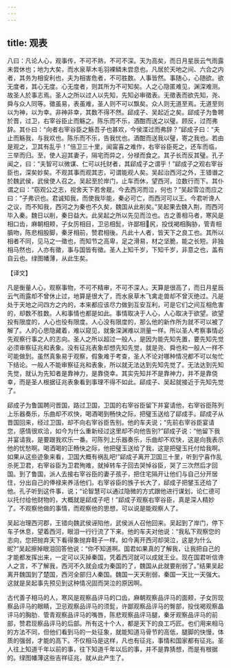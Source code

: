 ```yaml
---
---
---
```

title: 观表
---



八曰：凡论人心，观事传，不可不熟，不可不深。天为高矣，而日月星辰云气雨露未尝休也；地为大矣，而水泉草木毛羽裸鳞未尝息也。凡居於天地之间、六合之内者，其务为相安利也，夫为相害危者，不可胜数。人事皆然。事随心，心随欲。欲无度者，其心无度。心无度者，则其所为不可知矣。人之心隐匿难见，渊深难测。故圣人於事志焉。圣人之所以过人以先知，先知必审徵表。无徵表而欲先知，尧、舜与众人同等。徵虽易，表虽难，圣人则不可以飘矣。众人则无道至焉。无道至则以为神，以为幸。非神非幸，其数不得不然。郈成子、吴起近之矣。郈成子为鲁聘於晋，过卫，右宰谷臣止而觞之。陈乐而不乐，酒酣而送之以璧。顾反，过而弗辞。其仆曰：“向者右宰谷臣之觞吾子也甚欢，今侯渫过而弗辞？”郈成子曰：“夫止而觞我，与我欢也。陈乐而不乐，告我忧也。酒酣而送我以璧，寄之我也。若由是观之，卫其有乱乎！”倍卫三十里，闻甯喜之难作，右宰谷臣死之，还车而临，三举而归。至，使人迎其妻子，隔宅而异之，分禄而食之。其子长而反其璧。孔子闻之，曰：“夫智可以微谋、仁可以托财者，其郈成子之谓乎！”郈成子之观右宰谷臣也，深矣妙矣。不观其事而观其志，可谓能观人矣。吴起治西河之外，王错谮之於魏武侯，武侯使人召之。吴起至於岸门，止车而休，望西河，泣数行而下。其仆谓之曰：“窃观公之志，视舍天下若舍屣。今去西河而泣，何也？”吴起雪泣而应之曰：“子弗识也。君诚知我，而使我毕能，秦必可亡，而西河可以王。今君听谗人之议，而不知我，西河之为秦也不久矣，魏国从此削矣。”吴起果去魏入荆，而西河毕入秦。魏日以削，秦日益大。此吴起之所以先见而泣也。古之善相马者，寒风是相口齿，麻朝相颊，子女厉相目，卫忌相髭，许鄙相尻，投伐褐相胸胁，管青相膹吻，陈悲相股脚，秦牙相前，赞君相後。凡此十人者，皆天下之良工也。其所以相者不同，见马之一徵也，而知节之高卑，足之滑易，材之坚脆，能之长短。非独相马然也，人亦有徵，事与国皆有徵。圣人上知千岁，下知千岁，非意之也，盖有自云也。绿图幡薄，从此生矣。

【译文】

凡是衡量人心，观察事物，不可不精审，不可不深人。天算是很高了，而日月星辰云气雨露却不曾休止过，地算是很大了，而水泉草木飞禽走兽却不曾灭绝过。凡是处于天地之问四方之内的，本来都应该尽力做到互安互利，可是它们之间互相危害的，却数不胜数。人和事情也都是如此。事情取决于人心，人心取决于欲望。欲望投有限度的，人心也役有限度。人心没有限度的，那么他的新作所为就不可以被了解了。人的心思隐藏着，难以窥见，就象深渊难以测量一样。所以圣人考察事情必先观察行事之人的志向。圣人之所以超过一般人，是因为能先知先置，要先知先觉必须审察征兆和表象。没有征兆表象却想先知先觉，就是尧、舜也和一般人一样不可能做到。虽然真象易于观察，假象难于考查，圣人不论对哪种情况都不可以匆忙下结论。一般人不能审察征兆和表象，所以就无法达到先知先觉了。无法达到先知先觉，就认为先知者是靠神力，是靠侥幸。其实先知并不是靠神力，并不是靠侥幸，而是圣人根据征兆表象看到事理不得不如此。郈成子、吴起就接近于先知先觉了。

郈成子为鲁国聘问晋国，路过卫国，卫国的右宰谷臣留下并宴请他，右宰谷臣陈列上乐器奏乐，乐曲却不欢快，喝酒喝到畅快之际，把璧玉送给了郈成手。郈成子从晋国回来，经过卫国，却不向右宰谷臣告别。他的车夫说；“先前右宰谷臣宴请您，感情很欢洽，如今为什么重新经过这里却不向他告别?”郈成子说：“他留下我并宴请我，是要跟我欢乐一番。可陈列上乐器奏乐，乐曲却不欢快，这是向我表示他的忧愁啊。喝洒喝的正畅快之际，他把璧玉送给了我，这是把璧玉托付给我啊。如果从这些迹象来看，卫国大概有祸乱吧!”郈成子离开卫国三十里，听到宁喜作乱杀死卫君，右宰谷臣为卫君殉难，就掉转车子回去哭悼谷臣，哭了三次然后才回国。到了鲁国，派人去接右宰谷臣的妻子孩子，把住宅隔开让他们与自己分开居住，分出自己的俸禄来养活他们。右宰谷臣的族子长大了，郈成子把鐾玉还给了他。孔子听到这件事，说；“论智慧可以通过隐微的方式跟他进行谋划，论仁德可以托付给他财物的，大概就是郈成子吧！”郈成子观察右宰谷臣，真是深人精妙了。不观察他做的事情，而观察他的思想，可以说是能观察人了。

吴起冶理西河郡，王错向魏武侯诬陷他，武侯派人召他回来。吴起到了岸门，停下车子休息，望着西河，眼泪一行行流了下来。他的车夫对他说：“我私下观察您的志向，您把抛弃天下看得象抛弃鞋子一样。如今离开西河却哭泣，这是为什么昵?”吴起擦掉眼泪回答他说：“你不知道啊。国君如果真的了解我，让我把自己的才能都发挥出来，一定可以灭掉秦国，凭着西河就可以成就王业。现在国君听信谗人之言，不了解我，西河不久就会成为秦国的了，魏国从此就要削弱了。”结果吴起离开魏国到了楚国，西河全部归人秦国。魏国一天天削弱，秦国一天比一天强大。这就是吴起事先预见到这种情况固而哭泣的原因啊。

古代善子相马的人，寒风是观察品评马的口齿，麻朝观察品评马的面颊，子女厉现察品评马的眼睛，卫忌观察品评马的须髭，许鄙观察品评马的臀部，投伐褐观察晶评马的胸肋．管青观察品评马的嘴唇，陈悲观察品评马腿，秦牙观察品评马的前部，赞君现察品评马的后部。所有这十个人，都是天下的良工巧匠。也们用来相马的方法不同，但他们看到马的一处征象，就能知道马骨节的高低，腿脚的快慢，体质的强弱，才能的高下。不仅相马是这样，凡也有征兆，事情和国家都有征兆。圣人往上知道千年以前的事，往下知道千年以后的事，并不是靠猜想，而是有根据的。绿图幡薄这些吉祥征兆，就从此产生了。